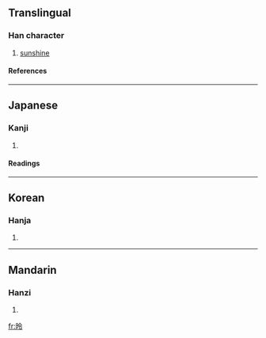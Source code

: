 ==Translingual==
===Han character===
{{Han char|rn=72|rad=日|as=05|sn=9|four=6803<sub>7</sub>|canj=日人戈戈 (AOII)}}
# [[sunshine]]
====References====
{{Han ref|kx=0493.050|dkj=13843|dj=0856.060|hdz=21502.070|uh=6624|ud=26148|bh=AC53|bd=44115}}
----
==Japanese==
===Kanji===
{{ja-kanji|grade=|rs=日05}}
# {{defn|Japanese}} 
====Readings====
{{ja-readings|on=[[れい]] (rei), [[りょう]] (ryō)|kun=}}
----
==Korean==
===Hanja===
{{ko-hanja|hangeul=령>영|eumhun=|rv=ryeong>yeong|mr=ryŏng>yŏng|y=lyeng>yeng}}
# {{defn|Korean}}
----
==Mandarin==
===Hanzi===
{{cmn-hanzi|pin=[[līng]] (ling1)|wg=ling<sup>1</sup>}}
# {{defn|Mandarin}}

[[fr:昤]]